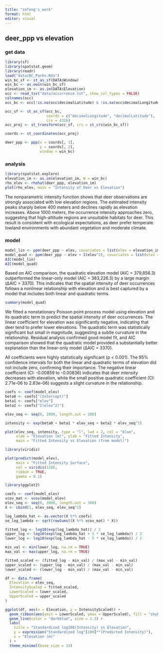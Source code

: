 ```yaml
---
title: "zefeng's_work"
format: html
editor: visual
---
```


## deer_ppp vs elevation

### get data 

```r
library(sf)
library(spatstat.geom)
library(readr)
load("data/BC_Parks.Rda")
win_bc_sf <- st_as_sf(DATA$Window)
win_bc <- as.owin(win_bc_sf)
elevation_im <- as.im(DATA$Elevation)
occ <- read_tsv("data/occurrence.txt", show_col_types = FALSE)
colnames(occ)
occ_bc <- occ[!is.na(occ$decimalLatitude) & !is.na(occ$decimalLongitude), ]

occ_sf <- st_as_sf(occ_bc,
                   coords = c("decimalLongitude", "decimalLatitude"),
                   crs = 4326) 
occ_proj <- st_transform(occ_sf, crs = st_crs(win_bc_sf))

coords <- st_coordinates(occ_proj)

deer_ppp <- ppp(x = coords[, 1],
                y = coords[, 2],
                window = win_bc)
```

### analysis

```r
library(spatstat.explore)
elevation_im <- as.im(elevation_im, W = win_bc)
rho_elev <- rhohat(deer_ppp, elevation_im)
plot(rho_elev, main = "Intensity of Deer vs Elevation")
```

The nonparametric intensity function shows that deer observations are strongly associated with low elevation regions. The estimated intensity peaks sharply below 400 meters and declines rapidly as elevation increases. Above 1000 meters, the occurrence intensity approaches zero, suggesting that high-altitude regions are unsuitable habitats for deer. This result is consistent with ecological expectations, as deer prefer temperate lowland environments with abundant vegetation and moderate climate.

### model

```r
model_lin <- ppm(deer_ppp ~ elev, covariates = list(elev = elevation_im))
model_quad <- ppm(deer_ppp ~ elev + I(elev^2), covariates = list(elev = elevation_im))
AIC(model_lin)
AIC(model_quad)
```

Based on AIC comparison, the quadratic elevation model (AIC = 379,856.3) outperformed the linear-only model (AIC = 383,226.3) by a large margin (ΔAIC = 3370). This indicates that the spatial intensity of deer occurrences follows a nonlinear relationship with elevation and is best captured by a model that includes both linear and quadratic terms.

```r
summary(model_quad)
```

We fitted a nonstationary Poisson point process model using elevation and its quadratic term to predict the spatial intensity of deer occurrences. The linear coefficient for elevation was significantly negative, indicating that deer tend to prefer lower elevations. The quadratic term was statistically significant but small in magnitude, suggesting a subtle curvature in the relationship. Residual analysis confirmed good model fit, and AIC comparison showed that the quadratic model provided a substantially better explanation than the linear-only model (ΔAIC = 3370).

All coefficients were highly statistically significant (p \< 0.001). The 95% confidence intervals for both the linear and quadratic terms of elevation did not include zero, confirming their importance. The negative linear coefficient (CI: -0.00859 to -0.00836) indicates that deer intensity decreases with elevation, while the small positive quadratic coefficient (CI: 2.71e-06 to 2.83e-06) suggests a slight curvature in the relationship.

```r
coefs <- coef(model_elev)
beta0 <- coefs["(Intercept)"]
beta1 <- coefs["elev"]
beta2 <- coefs["I(elev^2)"]

elev_seq <- seq(0, 2000, length.out = 200)

intensity <- exp(beta0 + beta1 * elev_seq + beta2 * elev_seq^2)

plot(elev_seq, intensity, type = "l", lwd = 2, col = "blue",
     xlab = "Elevation (m)", ylab = "Fitted Intensity",
     main = "Fitted Intensity vs Elevation (from model)")

```

```r
library(viridis)

plot(predict(model_elev), 
     main = "Fitted Intensity Surface", 
     col = viridis(128),     
     ribbon = TRUE,          
     gamma = 0.1)             


```

```r
library(ggplot2)

coefs <- coef(model_elev)
vcov_mat <- vcov(model_elev)
elev_seq <- seq(0, 2000, length.out = 300)
X <- cbind(1, elev_seq, elev_seq^2)

log_lambda_hat <- as.vector(X %*% coefs)
se_log_lambda <- sqrt(rowSums((X %*% vcov_mat) * X))

fitted_log <- log10(exp(log_lambda_hat)) / 2
upper_log <- log10(exp(log_lambda_hat + 5 * se_log_lambda)) / 2
lower_log <- log10(exp(log_lambda_hat - 5 * se_log_lambda)) / 2

min_val <- min(lower_log, na.rm = TRUE)
max_val <- max(upper_log, na.rm = TRUE)

fitted_scaled <- (fitted_log - min_val) / (max_val - min_val)
upper_scaled <- (upper_log - min_val) / (max_val - min_val)
lower_scaled <- (lower_log - min_val) / (max_val - min_val)

df <- data.frame(
  Elevation = elev_seq,
  IntensityScaled = fitted_scaled,
  LowerScaled = lower_scaled,
  UpperScaled = upper_scaled
)

ggplot(df, aes(x = Elevation, y = IntensityScaled)) +
  geom_ribbon(aes(ymin = LowerScaled, ymax = UpperScaled), fill = "skyblue", alpha = 0.4) +
  geom_line(color = "darkblue", size = 1.3) +
  labs(
    title = "Standardized log100(Intensity) vs Elevation",
    y = expression("Standardized log"[100]*"(Predicted Intensity)"),
    x = "Elevation (m)"
  ) +
  theme_minimal(base_size = 14)
```
